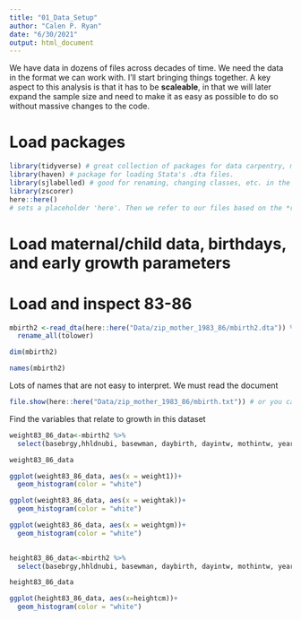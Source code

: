 ```yaml
---
title: "01_Data_Setup"
author: "Calen P. Ryan"
date: "6/30/2021"
output: html_document
---
```


We have data in dozens of files across decades of time. We need the data in the format we can work with. I'll start bringing things together. A key aspect to this analysis is that it has to be **scaleable**, in that we will later expand the sample size and need to make it as easy as possible to do so without massive changes to the code. 



# Load packages
```r
library(tidyverse) # great collection of packages for data carpentry, modelling, and visualization
library(haven) # package for loading Stata's .dta files. 
library(sjlabelled) # good for renaming, changing classes, etc. in the piped dplyr mode
library(zscorer)
here::here()
# sets a placeholder 'here'. Then we refer to our files based on the *relative* not the *absolute* location.
```



# Load maternal/child data, birthdays, and early growth parameters

# Load and inspect 83-86
```r

mbirth2 <-read_dta(here::here("Data/zip_mother_1983_86/mbirth2.dta")) %>% # note: here::here calls the here function
  rename_all(tolower)

dim(mbirth2)
```
```r
names(mbirth2)
```
Lots of names that are not easy to interpret. We must read the document
```r
file.show(here::here("Data/zip_mother_1983_86/mbirth.txt")) # or you can click on it - easier to 'control + f ' to find words

```

Find the variables that relate to growth in this dataset
```r
weight83_86_data<-mbirth2 %>% 
  select(basebrgy,hhldnubi, basewman, daybirth, dayintw, mothintw, yearintw, weight1, weightak, weightgm )

weight83_86_data

ggplot(weight83_86_data, aes(x = weight1))+
  geom_histogram(color = "white")

ggplot(weight83_86_data, aes(x = weightak))+
  geom_histogram(color = "white")

ggplot(weight83_86_data, aes(x = weightgm))+
  geom_histogram(color = "white")
  
```

```r
height83_86_data<-mbirth2 %>% 
  select(basebrgy,hhldnubi, basewman, daybirth, dayintw, mothintw, yearintw, heightcm )

height83_86_data

ggplot(height83_86_data, aes(x=heightcm))+
  geom_histogram(color = "white")

```



